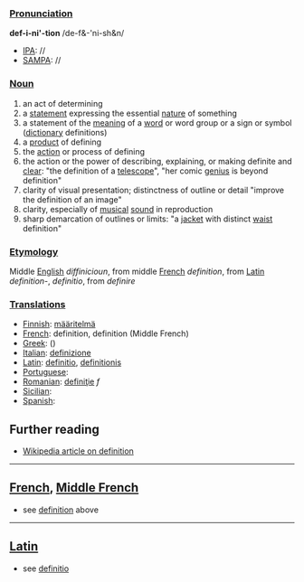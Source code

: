 ===[[Pronunciation]]===

'''def-i-ni'-tion'''     /de-f&-'ni-sh&n/
*[[IPA]]: //
*[[SAMPA]]: //

===[[Noun]]===

# an act of determining
# a [[statement]] expressing the essential [[nature]] of something
# a statement of the [[meaning]] of a [[word]] or word group or a sign or symbol ([[dictionary]] definitions)
# a [[product]] of defining
# the [[action]] or process of defining
# the action or the power of describing, explaining, or making definite and [[clear]]: "the definition of a [[telescope]]", "her comic [[genius]] is beyond definition"
# clarity of visual presentation; distinctness of outline or detail "improve the definition of an image"
# clarity, especially of [[musical]] [[sound]] in reproduction
# sharp demarcation of outlines or limits: "a [[jacket]] with distinct [[waist]] definition"

===[[Etymology]]===

Middle [[English]] ''diffinicioun'', from middle [[French]] ''definition'', from [[Latin]] ''definition-'', ''definitio'', from ''definire''

===[[Translations]]===

*[[Finnish]]: [[määritelmä]]
*[[French]]: definition, definition (Middle French)
*[[Greek]]: [[]] ()
*[[Italian]]: [[definizione]]
*[[Latin]]: [[definitio]], [[definitionis]]
*[[Portuguese]]: [[]]
*[[Romanian]]: [[definiţie]] ''f''
*[[Sicilian]]: [[]]
*[[Spanish]]: [[]]

== Further reading ==

* [[w:definition|Wikipedia article on definition]]
----
==[[French]], [[Middle French]]==

*see [[definition]] above
----
==[[Latin]]==

*see [[definitio]]